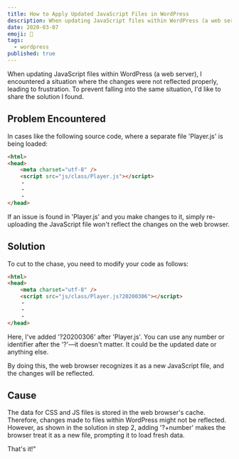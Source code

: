 ```yaml
---
title: How to Apply Updated JavaScript Files in WordPress
description: When updating JavaScript files within WordPress (a web server), I encountered a situation where the changes were not reflected properly, leading to frustration. To prevent falling into the same situation, I'd like to share the solution I found.
date: 2020-03-07
emoji: 🦒
tags: 
  - wordpress
published: true
---
```


When updating JavaScript files within WordPress (a web server), I encountered a situation where the changes were not reflected properly, leading to frustration. To prevent falling into the same situation, I'd like to share the solution I found.

## Problem Encountered
In cases like the following source code, where a separate file 'Player.js' is being loaded:

```html
<html>
<head>
    <meta charset="utf-8" />
    <script src="js/class/Player.js"></script>
    ・
    ・
    ・
</head>
```

If an issue is found in 'Player.js' and you make changes to it, simply re-uploading the JavaScript file won't reflect the changes on the web browser.

## Solution
To cut to the chase, you need to modify your code as follows:

```html
<html>
<head>
    <meta charset="utf-8" />
    <script src="js/class/Player.js?20200306"></script>
    ・
    ・
    ・
</head>
```

Here, I've added '?20200306' after 'Player.js'. You can use any number or identifier after the '?'—it doesn't matter. It could be the updated date or anything else.

By doing this, the web browser recognizes it as a new JavaScript file, and the changes will be reflected.

## Cause
The data for CSS and JS files is stored in the web browser's cache. Therefore, changes made to files within WordPress might not be reflected. However, as shown in the solution in step 2, adding '?+number' makes the browser treat it as a new file, prompting it to load fresh data.

That's it!"